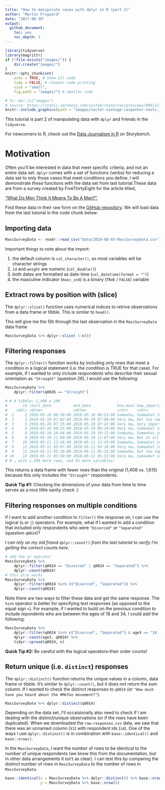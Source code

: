 ```yaml
---
title: "How to manipulate cases with dplyr in R (part 2)"
author: "Martin Frigaard"
date: "2017-08-30"
output: 
  github_document: 
    toc: yes
    toc_depth: 5
---
```


```r
library(tidyverse)
library(magrittr)
if (!file.exists("images/")) {
    dir.create("images/")
}
knitr::opts_chunk$set(
    echo = TRUE, # show all code
    tidy = FALSE, # cleaner code printing
    size = "small",
    fig.path = "images/") # smaller code
```


```r
# fs::dir_ls("images")
# source: https://static.vecteezy.com/system/resources/previews/000/121/436/non_2x/vector-vintage-carpenter-tools.jpg
knitr::include_graphics(path = "images/vector-vintage-carpenter-tools.jpg")
```

This tutorial is part 2 of manipulating data with `dplyr` and friends in the `tidyverse`. 

For newcomers to R, check out the [Data Journalism in R](http://bit.ly/2MGFh2f) on Storybench.

# Motivation

Often you'll be interested in data that meet specific criteria, and not an entire data set. `dplyr` comes with a set of functions (verbs) for reducing a data set to only those cases that meet conditions you define. I will demonstrate these functions with the data set from last tutorial.These data are from a survey created by FiveThirtyEight for the article titled, 

["What Do Men Think It Means To Be A Man?".](https://53eig.ht/2FYCOQk)

Find these data in their raw form on the [GitHub repository](http://bit.ly/2RUUanr). We will load data from the last tutorial in the code chunk below:

## Importing data

```r
MascSurveyData <- readr::read_csv("data/2019-08-03-MascSurveyData.csv")
```

Important things to note about the import:

1. the default column is `col_character()`, so most variables will be character strings 
2. `id` and `weight` are numeric (`col_double()`) 
3. both dates are formatted as date-time (`col_datetime(format = "")`)
4. the masculine indicator (`masc_ind`) is a binary (`TRUE` / `FALSE`) variable 

## Extract rows by position with (slice)

The `dplyr::slice()` function uses numerical indices to retrive observations from a data frame or tibble. This is similar to `head()`.

This will give me the 5th through the last observation in the `MascSurveyData` data frame

```r
MascSurveyData %>% dplyr::slice( 5:n())
```


## Filtering responses 

The `dplyr::filter()` function works by including only rows that meet a condition in a logical statement (i.e. the condition is TRUE for that case). For example, if I wanted to only include respondents who describe their sexual orientation as `"Straight"` (question 26), I would use the following:

```r
MascSurveyData %>% 
    dplyr::filter(q0026 == "Straight")
```

```r
# # A tibble: 1,408 x 100
#       id start_date          end_date            how_masc how_important
#    <dbl> <dttm>              <dttm>              <chr>    <chr>        
#  1     2 2018-05-10 06:30:00 2018-05-10 06:53:00 Somewha… Somewhat imp…
#  2     3 2018-05-10 07:02:00 2018-05-10 07:09:00 Very ma… Not too impo…
#  3     5 2018-05-10 07:35:00 2018-05-10 07:42:00 Very ma… Very importa…
#  4     6 2018-05-10 08:25:00 2018-05-10 08:34:00 Very ma… Somewhat imp…
#  5     8 2018-05-10 10:04:00 2018-05-10 10:11:00 Somewha… Somewhat imp…
#  6     9 2018-05-10 11:00:00 2018-05-10 11:07:00 Very ma… Not at all i…
#  7    10 2018-05-11 12:36:00 2018-05-11 12:43:00 Somewha… Somewhat imp…
#  8    11 2018-05-11 03:07:00 2018-05-11 03:16:00 Very ma… Somewhat imp…
#  9    12 2018-05-11 05:18:00 2018-05-11 05:33:00 Somewha… Not too impo…
# 10    13 2018-05-11 05:50:00 2018-05-11 05:53:00 Very ma… Somewhat imp…
# # … with 1,398 more rows, and 95 more variables:
```

This returns a data frame with fewer rows than the original (1,408 vs. 1,615) because this only includes the `"Straight"` respondents.

**Quick Tip #1:** Checking the dimensions of your data from time to time serves as a nice little sanity check :) 

## Filtering responses on multiple conditions

If I want to add another condition to `filter()` the response on, I can use the logical (`&` or `|`) operators. For example, what if I wanted to add a condition that included only respondents who were `"Divorced"` or `"Separated"` (question `q0024`)?

*I can rely on my old friend `dplyr::count()` from the last tutorial to verify I'm getting the correct counts here.*

```r
# add the or operator
MascSurveyData %>% 
    dplyr::filter(q0024 == "Divorced" | q0024 == "Separated") %>% 
    dplyr::count(q0024)
# this also works
MascSurveyData %>% 
    dplyr::filter(q0024 %in% c("Divorced", "Separated")) %>% 
    dplyr::count(q0024)
```

Note there are two ways to filter these data and get the same response. The `%in%` operator is better for specifying text responses (as opposed to the equal sign `=`). For example, if I wanted to build on the previous condition to include repondents who are between the ages of 18 and 34, I could add the following:

```r
MascSurveyData %>% 
    dplyr::filter(q0024 %in% c("Divorced", "Separated") & age3 == "18 - 34") %>% 
    dplyr::count(age3, q0024) %>% 
    tidyr::spread(q0024, n)
```

**Quick Tip #2:** Be careful with the logical operators--their order counts!

## Return unique (i.e. `distinct`) responses 

The `dplyr::distinct()` function returns the unique values in a column, data frame or tibble. It's similar to `dplyr::count()`, but it does not return the sum column. If I wanted to check the distinct responses to `q0014` (or `"How much have you heard about the #MeToo movement?"`).

```r
MascSurveyData %>% dplyr::distinct(q0014)
```


Depending on the data set, I'll occaisionally also need to check if I am dealing with the distinct/unique observations (or if the rows have been duplicated). When we downloaded the `raw-responses.csv` data, we saw that there was an unnamed column (`X1`) with respondent ids (`id`). One of the ways I use `dplyr::distinct()` is in combination with `base::identical()` and `base::nrow()`.

In the `MascSurveyData`, I want the number of rows to be identical to the number of unique respondents (we know this from the documentation, but in other data arrangements it isn't as clear). I can test this by comparing the distinct number of rows in `MascSurveyData` to the number of rows in `MascSurveyData`. 

```r
base::identical(x = MascSurveyData %>% dplyr::distinct() %>% base::nrow(), 
                y = MascSurveyData %>% base::nrow())
```

<!-- Add more row opertations and tricks -->

